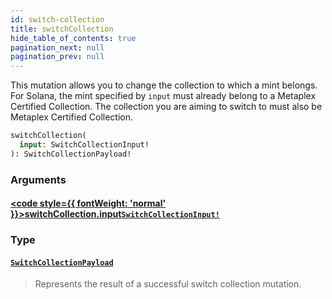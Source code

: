 ```yaml
---
id: switch-collection
title: switchCollection
hide_table_of_contents: true
pagination_next: null
pagination_prev: null
---
```








This mutation allows you to change the collection to which a mint belongs.
For Solana, the mint specified by `input` must already belong to a Metaplex Certified Collection.
The collection you are aiming to switch to must also be Metaplex Certified Collection.

```graphql
switchCollection(
  input: SwitchCollectionInput!
): SwitchCollectionPayload!
```


### Arguments

#### [<code style={{ fontWeight: 'normal' }}>switchCollection.<b>input</b></code>](#)<Bullet />[`SwitchCollectionInput!`](/api/inputs/switch-collection-input) <Badge class="secondary" text="non-null"/> <Badge class="secondary" text="input"/>
> 
> 

### Type

#### [`SwitchCollectionPayload`](/api/objects/switch-collection-payload) <Badge class="secondary" text="object"/>
> Represents the result of a successful switch collection mutation.
> 





